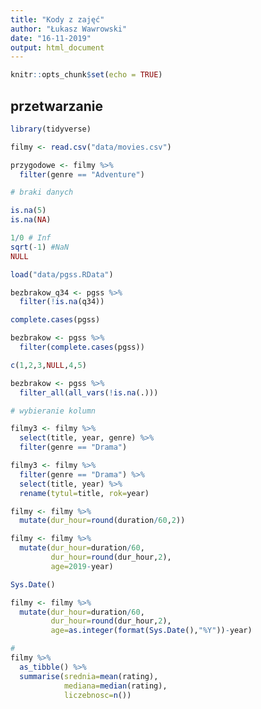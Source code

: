 ```yaml
---
title: "Kody z zajęć"
author: "Łukasz Wawrowski"
date: "16-11-2019"
output: html_document
---
```


```r
knitr::opts_chunk$set(echo = TRUE)
```

## przetwarzanie

```r
library(tidyverse)

filmy <- read.csv("data/movies.csv")

przygodowe <- filmy %>% 
  filter(genre == "Adventure")

# braki danych

is.na(5)
is.na(NA)

1/0 # Inf
sqrt(-1) #NaN
NULL

load("data/pgss.RData")

bezbrakow_q34 <- pgss %>% 
  filter(!is.na(q34))

complete.cases(pgss)

bezbrakow <- pgss %>%
  filter(complete.cases(pgss))

c(1,2,3,NULL,4,5)

bezbrakow <- pgss %>%
  filter_all(all_vars(!is.na(.)))

# wybieranie kolumn

filmy3 <- filmy %>% 
  select(title, year, genre) %>% 
  filter(genre == "Drama")

filmy3 <- filmy %>% 
  filter(genre == "Drama") %>% 
  select(title, year) %>%
  rename(tytul=title, rok=year)

filmy <- filmy %>% 
  mutate(dur_hour=round(duration/60,2))

filmy <- filmy %>%
  mutate(dur_hour=duration/60,
         dur_hour=round(dur_hour,2),
         age=2019-year)

Sys.Date()

filmy <- filmy %>%
  mutate(dur_hour=duration/60,
         dur_hour=round(dur_hour,2),
         age=as.integer(format(Sys.Date(),"%Y"))-year)

# 
filmy %>% 
  as_tibble() %>% 
  summarise(srednia=mean(rating),
            mediana=median(rating),
            liczebnosc=n())
```

